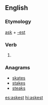 ==English==

===Etymology===
[[ask]] + [[-est]]

===Verb===
{{head|en|verb form}}

# {{en-archaic second-person singular of|ask}}

===Anagrams===
* [[skates#English|skates]]
* [[stakes#English|stakes]]
* [[steaks#English|steaks]]

[[es:askest]]
[[hi:askest]]